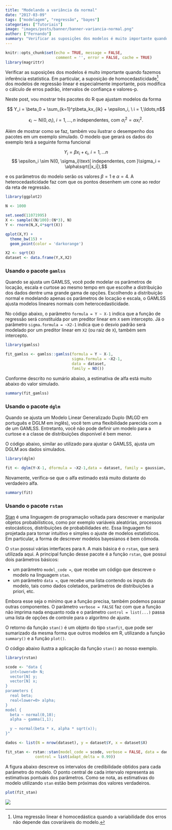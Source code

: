 ```yaml
---
title: "Modelando a variância da normal"
date: "2017-03-09"
tags: ["modelagem", "regressão", "bayes"]
categories: ["Tutoriais"]
image: "images/posts/banner/banner-variancia-normal.png"
author: ["Fernando"]
summary: "Verificar as suposições dos modelos é muito importante quando fazemos inferência estatística. Em particular, a suposição de homocedasticidade dos modelos de regressão linear é especialmente importante, pois influencia o cálculo de erros padrão, intervalos de confiança e valores-p. Neste post, vou mostrar três pacotes do R que ajustam modelos de regressão linear heterocedastica."
---
```


```r
knitr::opts_chunk$set(echo = TRUE, message = FALSE, 
                      comment = '', error = FALSE, cache = TRUE)
library(magrittr)
```

Verificar as suposições dos modelos é muito importante quando fazemos inferência estatística. Em particular, a suposição de homocedasticidade[^homo_def] dos modelos de regressão linear é especialmente importante, pois modifica o cálculo de erros padrão, intervalos de confiança e valores-p.

[^homo_def]: Uma regressão linear é homocedástica quando a variabilidade dos erros não depende das covariáveis do modelo.

Neste post, vou mostrar três pacotes do R que ajustam modelos da forma

$$ Y_i = \beta_0 + \sum_{k=1}^p\beta_kx_{ik} + \epsilon_i, \ i = 1,\ldots,n$$

$$ \epsilon_{i} \sim \textrm{N}(0,\sigma_i), \ i = 1,\ldots,n \ \textrm{independentes, com }\sigma_i^2 = \alpha x_i^2.  $$

Além de mostrar como se faz, também vou ilustrar o desempenho dos pacotes em um exemplo simulado. O modelo que gerará os dados do exemplo terá a seguinte forma funcional

$$ Y_i = \beta x_i + \epsilon_i, \ i = 1,...n $$
$$ \epsilon_i \sim N(0, \sigma_i)\text{ independentes, com }\sigma_i = \alpha\sqrt{|x_i|},$$

e os parâmetros do modelo serão os valores $\beta = 1$ e $\alpha = 4$. A heterocedasticidade faz com que os pontos desenhem um cone ao redor da reta de regressão.

```r

library(ggplot2)

N <- 1000

set.seed(11071995)
X <- sample((N/100):(N*3), N)
Y <- rnorm(N,X,4*sqrt(X))

qplot(X,Y) + 
  theme_bw(15) + 
  geom_point(color = 'darkorange')

X2 <- sqrt(X)
dataset <- data.frame(Y,X,X2)

```

### Usando o pacote `gamlss`

Quando se ajusta um GAMLSS, você pode modelar os parâmetros de locação, escala e curtose ao mesmo tempo em que escolhe a distribuição dos dados dentre uma grande gama de opções. Escolhendo a distribuição normal e modelando apenas os parâmetros de locação e escala, o GAMLSS ajusta modelos lineares normais com heterocedasticidade.

No código abaixo, o parâmetro `formula = Y ~ X-1` indica que a função de regressão será constituída por um preditor linear em `X` sem intercepto. Já o parâmetro `sigma.formula = ~X2-1` indica que o desvio padrão será modelado por um preditor linear em `X2` (ou raiz de `X`), também sem intercepto.

```r

library(gamlss)

fit_gamlss <- gamlss::gamlss(formula = Y ~ X-1,
                             sigma.formula = ~X2-1,
                             data = dataset,
                             family = NO())
```

Conforme descrito no sumário abaixo, a estimativa de alfa está muito abaixo do valor simulado.

```r
summary(fit_gamlss)
```

### Usando o pacote `dglm`

Quando se ajusta um Modelo Linear Generalizado Duplo (MLGD em português e DGLM em inglês), você tem uma flexibilidade parecida com a de um GAMLSS. Entretanto, você não pode definir um modelo para a curtose e a classe de distribuições disponível é bem menor.

O código abaixo, similar ao utilizado para ajustar o GAMLSS, ajusta um DGLM aos dados simulados.

```r
library(dglm)

fit <- dglm(Y~X-1, dformula = ~X2-1,data = dataset, family = gaussian, method = 'reml')
```

Novamente, verifica-se que o alfa estimado está muito distante do verdadeiro alfa.

```r
summary(fit)
```

### Usando o pacote `rstan`

[Stan](http://mc-stan.org/) é uma linguagem de programação voltada para descrever e manipular objetos probabilísticos, como por exemplo variáveis aleatórias, processos estocásticos, distribuições de probabilidades etc. Essa linguagem foi projetada para tornar intuitivo e simples o ajuste de modelos estatísticos. Em particular, a forma de descrever modelos bayesianos é bem cômoda. 

O `stan` possui várias interfaces para `R`. A mais básica é o `rstan`, que será utilizada aqui. A principal função desse pacote é a função `rstan`, que possui dois parâmetros básicos:

- um parâmetro `model_code =`, que recebe um código que descreve o modelo na linguagem `stan`.
- um parâmetro `data =`, que recebe uma lista contendo os inputs do modelo, tais como dados coletados, parâmetros de distribuições a priori, etc.

Embora esse seja o mínimo que a função precisa, também podemos passar outras componentes. O parâmetro `verbose = FALSE` faz com que a função não imprima nada enquanto roda e o parâmetro `control = list(...)` passa uma lista de opções de controle para o algoritmo de ajuste.

O retorno da função `stan()` é um objeto do tipo `stanfit`, que pode ser sumarizado da mesma forma que outros modelos em R, utilizando a função `summary()` e a função `plot()`.

O código abaixo ilustra a aplicação da função `stan()` ao nosso exemplo.

```r

library(rstan)

scode <- "data {
  int<lower=0> N;
  vector[N] y;
  vector[N] x;
}
parameters {
  real beta;
  real<lower=0> alpha;
}
model {
  beta ~ normal(0,10);
  alpha ~ gamma(1,1);

  y ~ normal(beta * x, alpha * sqrt(x));
}"

dados <- list(N = nrow(dataset), y = dataset$Y, x = dataset$X)

fit_stan <- rstan::stan(model_code = scode, verbose = FALSE, data = dados,
             control = list(adapt_delta = 0.99))
```

A figura abaixo descreve os intervalos de credibilidade obtidos para cada parâmetro do modelo. O ponto central de cada intervalo representa as estimativas pontuais dos parâmetros. Como se nota, as estimativas do modelo utilizando `stan` estão bem próximas dos valores verdadeiros.

```r
plot(fit_stan)
```

![](/images/posts/conteudo/regressao-heterocedastica/imagem_fernando_1.jpg)


